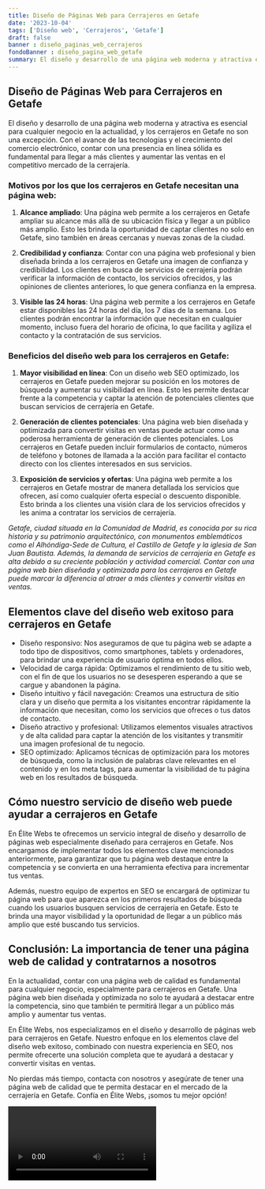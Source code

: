 ```yaml
---
title: Diseño de Páginas Web para Cerrajeros en Getafe
date: '2023-10-04'
tags: ['Diseño web', 'Cerrajeros', 'Getafe']
draft: false
banner : diseño_paginas_web_cerrajeros
fondoBanner : diseño_pagina_web_getafe
summary: El diseño y desarrollo de una página web moderna y atractiva es esencial para cualquier negocio en la actualidad, y los cerrajeros en Getafe no son una excepción. Con el avance de las tecnologías y el crecimiento del comercio electrónico, contar con una presencia en línea sólida es fundamental para llegar a más clientes y aumentar las ventas en el competitivo mercado de la cerrajería.
---
```


## **Diseño de Páginas Web para Cerrajeros en Getafe**

El diseño y desarrollo de una página web moderna y atractiva es esencial para cualquier negocio en la actualidad, y los cerrajeros en Getafe no son una excepción. Con el avance de las tecnologías y el crecimiento del comercio electrónico, contar con una presencia en línea sólida es fundamental para llegar a más clientes y aumentar las ventas en el competitivo mercado de la cerrajería.

### **Motivos por los que los cerrajeros en Getafe necesitan una página web:**

1. **Alcance ampliado**: Una página web permite a los cerrajeros en Getafe ampliar su alcance más allá de su ubicación física y llegar a un público más amplio. Esto les brinda la oportunidad de captar clientes no solo en Getafe, sino también en áreas cercanas y nuevas zonas de la ciudad.

2. **Credibilidad y confianza**: Contar con una página web profesional y bien diseñada brinda a los cerrajeros en Getafe una imagen de confianza y credibilidad. Los clientes en busca de servicios de cerrajería podrán verificar la información de contacto, los servicios ofrecidos, y las opiniones de clientes anteriores, lo que genera confianza en la empresa.

3. **Visible las 24 horas**: Una página web permite a los cerrajeros en Getafe estar disponibles las 24 horas del día, los 7 días de la semana. Los clientes podrán encontrar la información que necesitan en cualquier momento, incluso fuera del horario de oficina, lo que facilita y agiliza el contacto y la contratación de sus servicios.

### **Beneficios del diseño web para los cerrajeros en Getafe:**

1. **Mayor visibilidad en línea**: Con un diseño web SEO optimizado, los cerrajeros en Getafe pueden mejorar su posición en los motores de búsqueda y aumentar su visibilidad en línea. Esto les permite destacar frente a la competencia y captar la atención de potenciales clientes que buscan servicios de cerrajería en Getafe.

2. **Generación de clientes potenciales**: Una página web bien diseñada y optimizada para convertir visitas en ventas puede actuar como una poderosa herramienta de generación de clientes potenciales. Los cerrajeros en Getafe pueden incluir formularios de contacto, números de teléfono y botones de llamada a la acción para facilitar el contacto directo con los clientes interesados en sus servicios.

3. **Exposición de servicios y ofertas**: Una página web permite a los cerrajeros en Getafe mostrar de manera detallada los servicios que ofrecen, así como cualquier oferta especial o descuento disponible. Esto brinda a los clientes una visión clara de los servicios ofrecidos y les anima a contratar los servicios de cerrajería.

*Getafe, ciudad situada en la Comunidad de Madrid, es conocida por su rica historia y su patrimonio arquitectónico, con monumentos emblemáticos como el Alhóndiga-Sede de Cultura, el Castillo de Getafe y la iglesia de San Juan Bautista. Además, la demanda de servicios de cerrajería en Getafe es alta debido a su creciente población y actividad comercial. Contar con una página web bien diseñada y optimizada para los cerrajeros en Getafe puede marcar la diferencia al atraer a más clientes y convertir visitas en ventas.*

<GifSeo />

<Cta />

## Elementos clave del diseño web exitoso para cerrajeros en Getafe

- Diseño responsivo: Nos aseguramos de que tu página web se adapte a todo tipo de dispositivos, como smartphones, tablets y ordenadores, para brindar una experiencia de usuario óptima en todos ellos.
- Velocidad de carga rápida: Optimizamos el rendimiento de tu sitio web, con el fin de que los usuarios no se desesperen esperando a que se cargue y abandonen la página.
- Diseño intuitivo y fácil navegación: Creamos una estructura de sitio clara y un diseño que permita a los visitantes encontrar rápidamente la información que necesitan, como los servicios que ofreces o tus datos de contacto.
- Diseño atractivo y profesional: Utilizamos elementos visuales atractivos y de alta calidad para captar la atención de los visitantes y transmitir una imagen profesional de tu negocio.
- SEO optimizado: Aplicamos técnicas de optimización para los motores de búsqueda, como la inclusión de palabras clave relevantes en el contenido y en los meta tags, para aumentar la visibilidad de tu página web en los resultados de búsqueda.

## Cómo nuestro servicio de diseño web puede ayudar a cerrajeros en Getafe

En Élite Webs te ofrecemos un servicio integral de diseño y desarrollo de páginas web especialmente diseñado para cerrajeros en Getafe. Nos encargamos de implementar todos los elementos clave mencionados anteriormente, para garantizar que tu página web destaque entre la competencia y se convierta en una herramienta efectiva para incrementar tus ventas.

Además, nuestro equipo de expertos en SEO se encargará de optimizar tu página web para que aparezca en los primeros resultados de búsqueda cuando los usuarios busquen servicios de cerrajería en Getafe. Esto te brinda una mayor visibilidad y la oportunidad de llegar a un público más amplio que esté buscando tus servicios.

## Conclusión: La importancia de tener una página web de calidad y contratarnos a nosotros

En la actualidad, contar con una página web de calidad es fundamental para cualquier negocio, especialmente para cerrajeros en Getafe. Una página web bien diseñada y optimizada no solo te ayudará a destacar entre la competencia, sino que también te permitirá llegar a un público más amplio y aumentar tus ventas.

En Élite Webs, nos especializamos en el diseño y desarrollo de páginas web para cerrajeros en Getafe. Nuestro enfoque en los elementos clave del diseño web exitoso, combinado con nuestra experiencia en SEO, nos permite ofrecerte una solución completa que te ayudará a destacar y convertir visitas en ventas.

No pierdas más tiempo, contacta con nosotros y asegúrate de tener una página web de calidad que te permita destacar en el mercado de la cerrajería en Getafe. Confía en Élite Webs, ¡somos tu mejor opción!

<Video />

<CtaBot job='Cerrajeros' city='Getafe'/>

<Gmaps query='Getafe+españa+maps' />